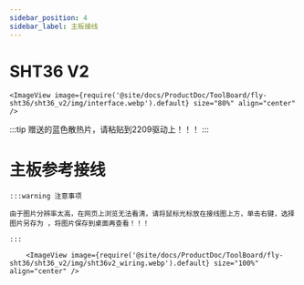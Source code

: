 ```yaml
---
sidebar_position: 4
sidebar_label: 主板接线
---
```




# SHT36 V2


    <ImageView image={require('@site/docs/ProductDoc/ToolBoard/fly-sht36/sht36_v2/img/interface.webp').default} size="80%" align="center" />


:::tip
赠送的蓝色散热片，请粘贴到2209驱动上！！！
:::



# 主板参考接线

    :::warning 注意事项

    由于图片分辨率太高，在网页上浏览无法看清，请将鼠标光标放在接线图上方，单击右键，选择图片另存为 ，将图片保存到桌面再查看！！！

    :::

        <ImageView image={require('@site/docs/ProductDoc/ToolBoard/fly-sht36/sht36_v2/img/sht36v2_wiring.webp').default} size="100%" align="center" />
